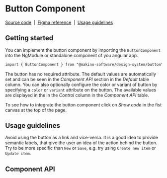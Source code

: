 
# Button Component

[Source code](https://github.com/MakinoMachine/X03500UICL/tree/main/projects/makino-software/design-system/button)
&nbsp;|&nbsp;
[Figma reference](https://www.figma.com/design/nI8zohmPpS3dTG5YX7Ua5b/Design-System?node-id=146-5154&node-type=frame&t=rRJh90vYBV9z1IWG-0)
&nbsp;|&nbsp;
[Usage guidelines](#usage-guidelines)

<Meta of={ButtonStories} name="Overview" />

<Canvas>
  <Story of={ButtonStories.Primary} />
</Canvas>

## Getting started

You can implement the button component by importing the `ButtonComponent` into the NgModule or standalone component of you angular app.

```html
import { ButtonComponent } from "@makino-software/design-system/button";
```

The button has no required attribute. The default values are automatically set and can be seen in the _Component API_ section in the _Default_ table column.
You can also optionally configure the color or variant of button by specifying a `color` or `variant` attribute on the button. The available values are displayed in the in the _Control_ column in the _Component API_ table.

To see how to integrate the button component click on _Show code_ in the fist canvas at the top of the page.

## Usage guidelines

Avoid using the button as a link and vice-versa. It is a good idea to provide semantic labels, that give the user an idea of the action behind the button. Try to be more specific than `New` or `Save`,
e.g. try using `Create new item` or `Update item`.

## Component API

<Controls />

